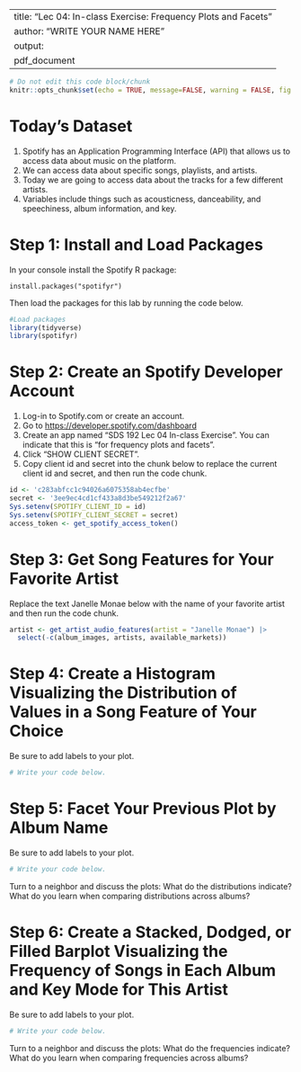 
---
title: "Lec 04: In-class Exercise: Frequency Plots and Facets"
author: "WRITE YOUR NAME HERE"
output:
  pdf_document
---

```r
# Do not edit this code block/chunk
knitr::opts_chunk$set(echo = TRUE, message=FALSE, warning = FALSE, fig.width = 16/2, fig.height = 9/2)
```

# Today's Dataset

1. Spotify has an Application Programming Interface (API) that allows us to access data about music on the platform.
2. We can access data about specific songs, playlists, and artists.
3. Today we are going to access data about the tracks for a few different artists.
4. Variables include things such as acousticness, danceability, and speechiness, album information, and key.

# Step 1: Install and Load Packages

In your console install the Spotify R package:

`install.packages("spotifyr")`

Then load the packages for this lab by running the code below. 

```r
#Load packages
library(tidyverse)
library(spotifyr)
```

# Step 2: Create an Spotify Developer Account

1. Log-in to Spotify.com or create an account.
2. Go to [https://developer.spotify.com/dashboard](https://developer.spotify.com/dashboard)
3. Create an app named "SDS 192 Lec 04 In-class Exercise". You can indicate that this is "for frequency plots and facets".
4. Click "SHOW CLIENT SECRET".
5. Copy client id and secret into the chunk below to replace the current client id and secret, and then run the code chunk.

```r
id <- 'c283abfcc1c94026a6075358ab4ecfbe'
secret <- '3ee9ec4cd1cf433a8d3be549212f2a67'
Sys.setenv(SPOTIFY_CLIENT_ID = id)
Sys.setenv(SPOTIFY_CLIENT_SECRET = secret)
access_token <- get_spotify_access_token()
```

# Step 3: Get Song Features for Your Favorite Artist

Replace the text Janelle Monae below with the name of your favorite artist and then run the code chunk. 

```r
artist <- get_artist_audio_features(artist = "Janelle Monae") |>
  select(-c(album_images, artists, available_markets))
```

# Step 4: Create a Histogram Visualizing the Distribution of Values in a Song Feature of Your Choice

Be sure to add labels to your plot. 

```r
# Write your code below. 

```

# Step 5: Facet Your Previous Plot by Album Name

Be sure to add labels to your plot. 

```r
# Write your code below. 

```

Turn to a neighbor and discuss the plots: What do the distributions indicate? What do you learn when comparing distributions across albums?

# Step 6: Create a Stacked, Dodged, or Filled Barplot Visualizing the Frequency of Songs in Each Album and Key Mode for This Artist

Be sure to add labels to your plot. 

```r
# Write your code below. 

```

Turn to a neighbor and discuss the plots: What do the frequencies indicate? What do you learn when comparing frequencies across albums?
